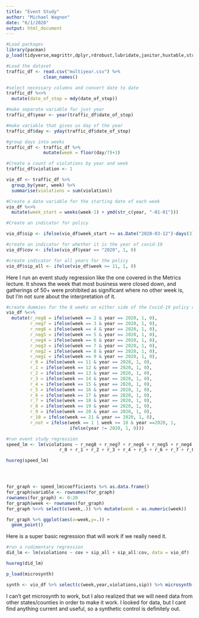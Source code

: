 ```yaml
---
title: "Event Study"
author: "Michael Wagnon"
date: "6/1/2020"
output: html_document
---
```

```r
#Load packages
library(pacman)
p_load(tidyverse,magrittr,dplyr,rdrobust,lubridate,janitor,huxtable,stringr)

#Load the dataset
traffic_df <- read.csv("multiyear.csv") %>%
              clean_names()

#select necessary columns and convert date to date
traffic_df %<>% 
  mutate(date_of_stop = mdy(date_of_stop))

#make separate variable for just year 
traffic_df$year <- year(traffic_df$date_of_stop)

#make variable that gives us day of the year
traffic_df$day <- yday(traffic_df$date_of_stop)

#group days into weeks
traffic_df <- traffic_df %>%
              mutate(week = floor(day/7)+1)

#Create a count of violations by year and week
traffic_df$violation <- 1

vio_df <- traffic_df %>%
  group_by(year, week) %>%
  summarise(violations = sum(violation))

#Create a date variable for the starting date of each week
vio_df %<>%
  mutate(week_start = weeks(week-1) + ymd(str_c(year, "-01-01")))

#Create an indicator for policy

vio_df$sip <- ifelse(vio_df$week_start >= as.Date("2020-03-12")-days(3), 1, 0)

#create an indicator for whether it is the year of covid-19
vio_df$cov <- ifelse(vio_df$year == "2020", 1, 0)

#create indicator for all years for the policy
vio_df$sip_all <- ifelse(vio_df$week >= 11, 1, 0)
```

Here I run an event study regression like the one covered in the Metrics lecture. It shows the week that most business were closed down, and gatherings of 50+ were prohibited as significant where no other week is, but I'm not sure about the interpretation of it.
```r
#create dummies for the 8 weeks on either side of the Covid-19 policy change
vio_df %<>%
  mutate(r_neg8 = ifelse(week == 2 & year == 2020, 1, 0),
         r_neg7 = ifelse(week == 3 & year == 2020, 1, 0),
         r_neg6 = ifelse(week == 4 & year == 2020, 1, 0),
         r_neg5 = ifelse(week == 5 & year == 2020, 1, 0),
         r_neg4 = ifelse(week == 6 & year == 2020, 1, 0),
         r_neg3 = ifelse(week == 7 & year == 2020, 1, 0),
         r_neg2 = ifelse(week == 8 & year == 2020, 1, 0),
         r_neg1 = ifelse(week == 9 & year == 2020, 1, 0),
         r_0 = ifelse(week == 11 & year == 2020, 1, 0),
         r_1 = ifelse(week == 12 & year == 2020, 1, 0),
         r_2 = ifelse(week == 13 & year == 2020, 1, 0),
         r_3 = ifelse(week == 14 & year == 2020, 1, 0),
         r_4 = ifelse(week == 15 & year == 2020, 1, 0),
         r_5 = ifelse(week == 16 & year == 2020, 1, 0),
         r_6 = ifelse(week == 17 & year == 2020, 1, 0),
         r_7 = ifelse(week == 18 & year == 2020, 1, 0),
         r_8 = ifelse(week == 19 & year == 2020, 1, 0),
         r_9 = ifelse(week == 20 & year == 2020, 1, 0),
         r_10 = ifelse(week == 21 & year == 2020, 1, 0),
         r_not = ifelse(week == 1 | week >= 18 & year ==2020, 1,
                        ifelse(year != 2020, 1, 0)))

#run event study regression
speed_lm <- lm(violations ~ r_neg8 + r_neg7 + r_neg6 + r_neg5 + r_neg4 + r_neg3 + r_neg2 + r_neg1 + 
                    r_0 + r_1 + r_2 + r_3 + r_4 + r_5 + r_6 + r_7 + r_8 + r_9 + r_10 + r_not, data = vio_df)

huxreg(speed_lm)




for_graph <- speed_lm$coefficients %>% as.data.frame()
for_graph$variable <- rownames(for_graph)
rownames(for_graph) <- 0:20
for_graph$week <- rownames(for_graph)
for_graph %<>% select(c(week,.)) %>% mutate(week = as.numeric(week))

for_graph %>% ggplot(aes(x=week,y=.)) +
  geom_point()
```

Here is a super basic regression that will work if we really need it. 
```r
#run a rudimentary regression
did_lm <- lm(violations ~ cov + sip_all + sip_all:cov, data = vio_df)

huxreg(did_lm)
```


```r
p_load(microsynth)

synth <- vio_df %>% select(c(week,year,violations,sip)) %>% microsynth(idvar="week", timevar="year", intvar="sip")

```
I can't get microsynth to work, but I also realized that we will need data from other states/counties in order to make it work. I looked for data, but I cant find anything current and useful, so a synthetic control is definitely out.